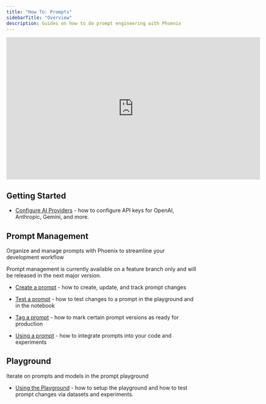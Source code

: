 ```yaml
---
title: "How To: Prompts"
sidebarTitle: "Overview"
description: Guides on how to do prompt engineering with Phoenix
---
```


<Frame caption="Pull and push prompt changes via Phoenix's Python and TypeScript Clients">
  <iframe width="665" height="374" src="https://www.youtube.com/embed/qbeohWaRlsM" title="Phoenix 8.0 - Prompts" frameborder="0" allow="accelerometer; autoplay; clipboard-write; encrypted-media; gyroscope; picture-in-picture; web-share" referrerpolicy="strict-origin-when-cross-origin" allowfullscreen></iframe>
</Frame>

## Getting Started

* [Configure AI Providers](/phoenix/prompt-engineering/how-to-prompts/configure-ai-providers) - how to configure API keys for OpenAI, Anthropic, Gemini, and more.

## Prompt Management

Organize and manage prompts with Phoenix to streamline your development workflow

<Info>
Prompt management is currently available on a feature branch only and will be released in the next major version.

</Info>

* [Create a prompt](/phoenix/prompt-engineering/how-to-prompts/create-a-prompt) - how to create, update, and track prompt changes

* [Test a prompt](/phoenix/prompt-engineering/how-to-prompts/test-a-prompt) - how to test changes to a prompt in the playground and in the notebook

* [Tag a prompt](/phoenix/prompt-engineering/how-to-prompts/tag-a-prompt) - how to mark certain prompt versions as ready for production

* [Using a prompt](/phoenix/prompt-engineering/how-to-prompts/using-a-prompt) - how to integrate prompts into your code and experiments

## Playground

Iterate on prompts and models in the prompt playground

* [Using the Playground](/phoenix/prompt-engineering/how-to-prompts/using-the-playground) - how to setup the playground and how to test prompt changes via datasets and experiments.


